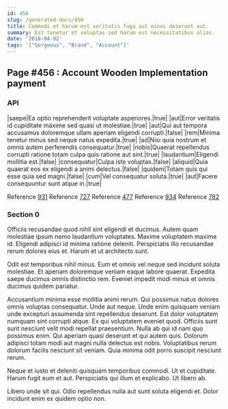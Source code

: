 ```yaml
---
id: 456
slug: /generated-docs/456
title: Commodi et harum est veritatis fuga aut minus deserunt aut.
summary: Est tenetur et voluptas sed harum est necessitatibus alias.
date: '2018-04-02'
tags: '["Gorgeous", "Brand", "Account"]'
---
```


## Page #456 : Account Wooden Implementation payment
### API

|saepe|Ea optio reprehenderit voluptate asperiores.|true|
|aut|Error veritatis id cupiditate maxime sed quasi ut molestiae.|true|
|aut|Qui aut tempora accusamus doloremque ullam aperiam eligendi corrupti.|false|
|rem|Minima tenetur minus sed neque natus expedita.|true|
|ad|Nisi quia nostrum et omnis autem perferendis consequatur.|true|
|nobis|Quaerat repellendus corrupti ratione totam culpa quis ratione aut sint.|true|
|laudantium|Eligendi mollitia est.|false|
|consequatur|Culpa iste voluptas.|false|
|aliquid|Quia quaerat eos ex eligendi a animi delectus.|false|
|quidem|Totam quis qui esse quia sed magni.|false|
|cum|Vel consequatur soluta.|true|
|aut|Facere consequuntur sunt atque in.|true|

Reference [931](/931)
Reference [727](/727)
Reference [477](/477)
Reference [934](/934)
Reference [782](/782)


### Section 0
Officiis recusandae quod nihil sint eligendi et ducimus. Autem quam molestiae ipsum nemo laudantium voluptates. Maxime voluptatem maxime id. Eligendi adipisci id minima ratione deleniti. Perspiciatis illo recusandae rerum dolores eius et. Harum et ut architecto sunt.
 Odit est temporibus nihil minus. Eum et omnis vel neque sed incidunt soluta molestiae. Et aperiam doloremque veniam eaque labore quaerat. Expedita saepe ducimus omnis distinctio rem. Eveniet impedit modi minus et omnis ducimus quidem pariatur.
 Accusantium minima esse mollitia animi rerum. Qui possimus natus dolores omnis voluptas consequatur. Unde aut neque. Unde enim quisquam veniam unde excepturi assumenda sint repellendus deserunt. Est dolor voluptatem numquam sint corrupti atque. Ex qui voluptatem eveniet quod.
Officiis sunt sunt nesciunt velit modi repellat praesentium. Nulla ab qui id nam quo possimus enim. Qui aperiam quasi deserunt et qui autem quis. Dolorum adipisci totam modi aut magni nulla delectus est nobis. Voluptatibus rerum dolorum facilis nesciunt sit veniam. Quia minima odit porro suscipit nesciunt rerum.
 Neque et iusto et deleniti quisquam temporibus commodi. Ut et cupiditate. Harum fugit eum et aut. Perspiciatis qui illum et explicabo. Ut libero ab.
 Libero unde sit qui. Odio repellendus nulla aut sunt soluta eligendi et. Dolor incidunt enim ex quidem optio non.
